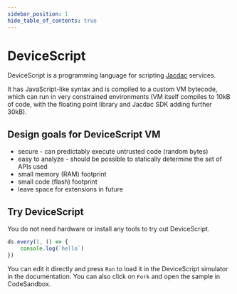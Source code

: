 ```yaml
---
sidebar_position: 1
hide_table_of_contents: true
---
```


# DeviceScript

DeviceScript is a programming language for scripting [Jacdac](https://aka.ms/jacdac) services.

It has JavaScript-like syntax and is compiled to a custom VM bytecode, which can run in very constrained
environments (VM itself compiles to 10kB of code, with the floating point library and Jacdac SDK adding further 30kB).

## Design goals for DeviceScript VM

* secure - can predictably execute untrusted code (random bytes)
* easy to analyze - should be possible to statically determine the set of APIs used
* small memory (RAM) footprint
* small code (flash) footprint
* leave space for extensions in future

## Try DeviceScript

You do not need hardware or install any tools to try out DeviceScript.

```ts edit codesandbox
ds.every(1, () => {
    console.log(`hello`)
})
```

You can edit it directly and press `Run` to load it in the DeviceScript simulator in the documentation.
You can also click on `Fork` and open the sample in CodeSandbox.
